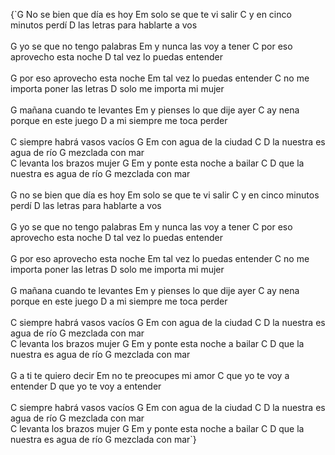 <Solo
  positions="1,3|1,2|2,3|||1,3|1,2|1,5|1||||||1,3|1,2|2,3|||2|2,3|1,3|1,2|2,3|2|2,3"
  notes="Este intro se toca pulsando la cuerda 3 en el traste 1 y la cuerda 4 en el traste 2. Se repite 4 veces"
/>

<Separator size={2} />

<LyricsAndChords>
{`G
No se bien que día es hoy
Em
solo se que te vi salir
     C
y en cinco minutos perdí
      D
las letras para hablarte a vos
<br data-separator />
<br data-separator />
G
yo se que no tengo palabras
Em
y nunca las voy a tener
    C
por eso aprovecho esta noche
    D
tal vez lo puedas entender
<br data-separator />
<br data-separator />
G
por eso aprovecho esta noche
Em
tal vez lo puedas entender
    C
no me importa poner las letras
    D
solo me importa mi mujer
<br data-separator />
<br data-separator />
G
mañana cuando te levantes
Em
y pienses lo que dije ayer
    C
ay nena porque en este juego
    D
a mi siempre me toca perder
<br data-separator />
<br data-separator />
C
siempre habrá vasos vacíos
G                 Em
con agua de la ciudad
      C                D
la nuestra es agua de río
               G
mezclada con mar
<br data-separator />
C
levanta los brazos mujer
G                      Em
y ponte esta noche a bailar
        C                  D
que la nuestra es agua de río
              G
mezclada con mar
<br data-separator />
<br data-separator />
G
no se bien que día es hoy
Em
solo se que te vi salir
     C
y en cinco minutos perdí
      D
las letras para hablarte a vos
<br data-separator />
<br data-separator />
G
yo se que no tengo palabras
Em
y nunca las voy a tener
    C
por eso aprovecho esta noche
    D
tal vez lo puedas entender
<br data-separator />
<br data-separator />
G
por eso aprovecho esta noche
Em
tal vez lo puedas entender
    C
no me importa poner las letras
    D
solo me importa mi mujer
<br data-separator />
<br data-separator />
G
mañana cuando te levantes
Em
y pienses lo que dije ayer
    C
ay nena porque en este juego
    D
a mi siempre me toca perder
<br data-separator />
<br data-separator />
C
siempre habrá vasos vacíos
G                 Em
con agua de la ciudad
      C                D
la nuestra es agua de río
               G
mezclada con mar
<br data-separator />
C
levanta los brazos mujer
G                      Em
y ponte esta noche a bailar
        C                  D
que la nuestra es agua de río
              G
mezclada con mar
<br data-separator />
<br data-separator />
  G
a ti te quiero decir
Em
no te preocupes mi amor
C
que yo te voy a entender
D
que yo te voy a entender
<br data-separator />
<br data-separator />
C
siempre habrá vasos vacíos
G                 Em
con agua de la ciudad
      C                D
la nuestra es agua de río
               G
mezclada con mar
<br data-separator />
C
levanta los brazos mujer
G                     Em
y ponte esta noche a bailar
        C                  D
que la nuestra es agua de río
              G
mezclada con mar`}
</LyricsAndChords>

